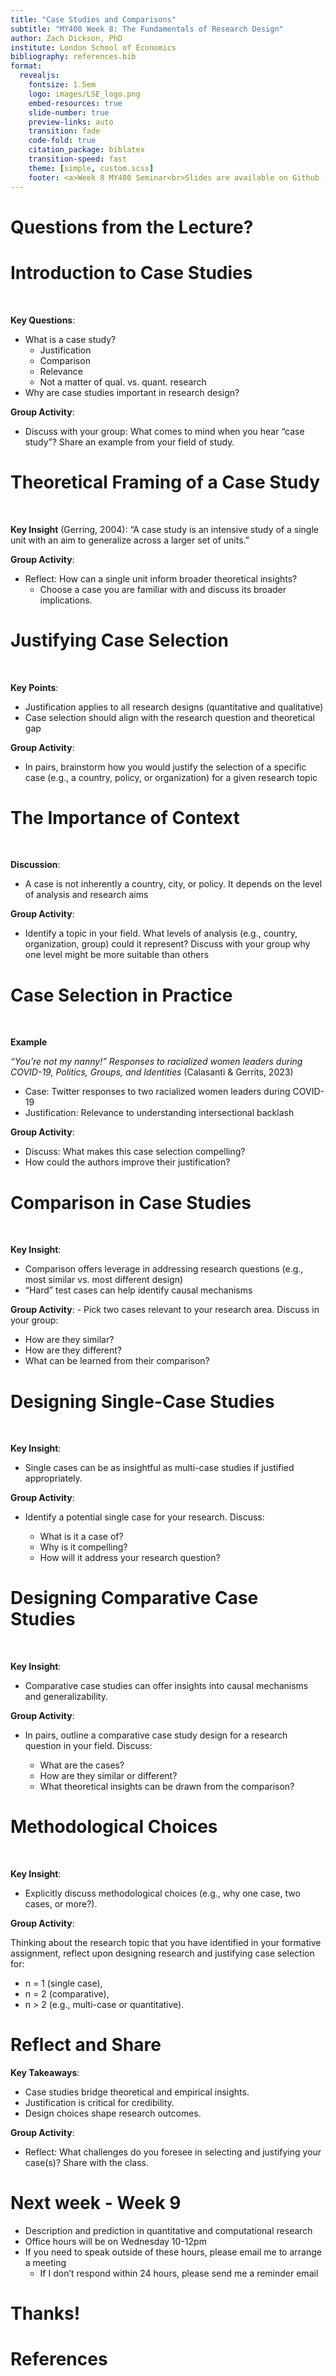 ```yaml
---
title: "Case Studies and Comparisons"
subtitle: "MY400 Week 8: The Fundamentals of Research Design"
author: Zach Dickson, PhD 
institute: London School of Economics
bibliography: references.bib
format:
  revealjs: 
    fontsize: 1.5em
    logo: images/LSE_logo.png
    embed-resources: true
    slide-number: true
    preview-links: auto
    transition: fade
    code-fold: true
    citation_package: biblatex
    transition-speed: fast
    theme: [simple, custom.scss]
    footer: <a>Week 8 MY400 Seminar<br>Slides are available on Github ([z-dickson/MY400](https://github.com/z-dickson/MY400))</a>
---
```



# Questions from the Lecture?






# Introduction to Case Studies

<br>

**Key Questions**:

- What is a case study?
  - Justification
  - Comparison
  - Relevance 
  - Not a matter of qual. vs. quant. research 
- Why are case studies important in research design?

**Group Activity**:

- Discuss with your group: What comes to mind when you hear "case study"? Share an example from your field of study.



# Theoretical Framing of a Case Study

<br>


**Key Insight** (Gerring, 2004):
"A case study is an intensive study of a single unit with an aim to generalize across a larger set of units."



**Group Activity**:

- Reflect: How can a single unit inform broader theoretical insights? 
  - Choose a case you are familiar with and discuss its broader implications.



# Justifying Case Selection




<br>


**Key Points**:

- Justification applies to all research designs (quantitative and qualitative)
- Case selection should align with the research question and theoretical gap

**Group Activity**:

- In pairs, brainstorm how you would justify the selection of a specific case (e.g., a country, policy, or organization) for a given research topic



# The Importance of Context

<br>

**Discussion**:

- A case is not inherently a country, city, or policy. It depends on the level of analysis and research aims

**Group Activity**:

- Identify a topic in your field. What levels of analysis (e.g., country, organization, group) could it represent? Discuss with your group why one level might be more suitable than others



# Case Selection in Practice

<br>

**Example** 

*“You’re not my nanny!” Responses to racialized women leaders during COVID-19, Politics, Groups, and Identities* (Calasanti & Gerrits, 2023)


- Case: Twitter responses to two racialized women leaders during COVID-19
- Justification: Relevance to understanding intersectional backlash

**Group Activity**:

- Discuss: What makes this case selection compelling? 
- How could the authors improve their justification?



# Comparison in Case Studies

<br>

**Key Insight**:

- Comparison offers leverage in addressing research questions (e.g., most similar vs. most different design)
- "Hard" test cases can help identify causal mechanisms

**Group Activity**:
- Pick two cases relevant to your research area. Discuss in your group:

  - How are they similar?
  - How are they different?
  - What can be learned from their comparison?



# Designing Single-Case Studies

<br>

**Key Insight**:

- Single cases can be as insightful as multi-case studies if justified appropriately.

**Group Activity**:

- Identify a potential single case for your research. Discuss:
  
  - What is it a case of?
  - Why is it compelling?
  - How will it address your research question?



# Designing Comparative Case Studies

<br>

**Key Insight**:

- Comparative case studies can offer insights into causal mechanisms and generalizability.

**Group Activity**:

- In pairs, outline a comparative case study design for a research question in your field. Discuss:

  - What are the cases?
  - How are they similar or different?
  - What theoretical insights can be drawn from the comparison?

# Methodological Choices

<br>

**Key Insight**:

- Explicitly discuss methodological choices (e.g., why one case, two cases, or more?).

**Group Activity**:

Thinking about the research topic that you have identified in your formative assignment, reflect upon designing research and justifying case selection for: 

  - n = 1 (single case),
  - n = 2 (comparative),
  - n > 2 (e.g., multi-case or quantitative).



# Reflect and Share

**Key Takeaways**:

- Case studies bridge theoretical and empirical insights.
- Justification is critical for credibility.
- Design choices shape research outcomes.

**Group Activity**:

- Reflect: What challenges do you foresee in selecting and justifying your case(s)? Share with the class.



# Next week - Week 9

- Description and prediction in quantitative and computational research
- Office hours will be on Wednesday 10-12pm
- If you need to speak outside of these hours, please email me to arrange a meeting
  - If I don't respond within 24 hours, please send me a reminder email


# Thanks! 



# References

<div id="refs"></div>


